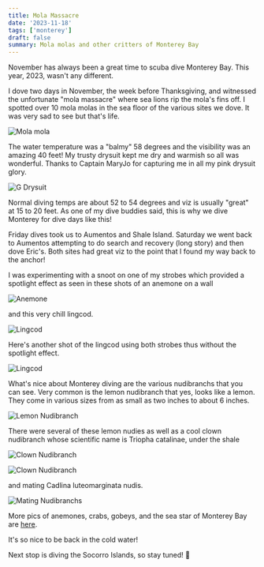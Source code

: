 ```yaml
---
title: Mola Massacre
date: '2023-11-18'
tags: ['monterey']
draft: false
summary: Mola molas and other critters of Monterey Bay
---
```


November has always been a great time to scuba dive Monterey Bay. This year, 2023, wasn't any different. 

I dove two days in November, the week before Thanksgiving, and witnessed the unfortunate "mola massacre" where sea lions rip the mola's fins off. I spotted over 10 mola molas in the sea floor of the various sites we dove. It was very sad to see but that's life.

<Image
  src="/static/images/mola-massacre/mola-massacre.jpg"
  width={800}
  height={600}
  alt="Mola mola"
/>

The water temperature was a "balmy" 58 degrees and the visibility was an amazing 40 feet! My trusty drysuit kept me dry and warmish so all was wonderful. Thanks to Captain MaryJo for capturing me in all my pink drysuit glory.

<Image src="/static/images/mola-massacre/g-drysuit.jpeg" width={400} height={400} alt="G Drysuit" />

Normal diving temps are about 52 to 54 degrees and viz is usually "great" at 15 to 20 feet. As one of my dive buddies said, this is why we dive Monterey for dive days like this!

Friday dives took us to Aumentos and Shale Island. Saturday we went back to Aumentos attempting to do search and recovery (long story) and then dove Eric's. Both sites had great viz to the point that I found my way back to the anchor!

I was experimenting with a snoot on one of my strobes which provided a spotlight effect as seen in these shots of an anemone on a wall

<Image src="/static/images/mola-massacre/anemone-spot.jpg" width={800} height={600} alt="Anemone" />

and this very chill lingcod.

<Image src="/static/images/mola-massacre/lingcod-spot.jpg" width={800} height={600} alt="Lingcod" />

Here's another shot of the lingcod using both strobes thus without the spotlight effect.

<Image src="/static/images/mola-massacre/lingcod.jpg" width={800} height={600} alt="Lingcod" />

What's nice about Monterey diving are the various nudibranchs that you can see. Very common is the lemon nudibranch that yes, looks like a lemon. They come in various sizes from as small as two inches to about 6 inches.

<Image
  src="/static/images/mola-massacre/lemon-nudi.jpg"
  width={800}
  height={600}
  alt="Lemon Nudibranch"
/>

There were several of these lemon nudies as well as a cool clown nudibranch whose scientific name is Triopha catalinae, under the shale

<Image
  src="/static/images/mola-massacre/clown-nudi.jpg"
  width={800}
  height={600}
  alt="Clown Nudibranch"
/>

<Image
  src="/static/images/mola-massacre/clown-nudi2.jpg"
  width={800}
  height={600}
  alt="Clown Nudibranch"
/>

and mating Cadlina luteomarginata nudis.

<Image
  src="/static/images/mola-massacre/mating-nudis.jpg"
  width={800}
  height={600}
  alt="Mating Nudibranchs"
/>

More pics of anemones, crabs, gobeys, and the sea star of Monterey Bay are [here](https://generosalitton.smugmug.com/MontereyNov2023/n-62CWbg/).

It's so nice to be back in the cold water!

Next stop is diving the Socorro Islands, so stay tuned! 🐋
